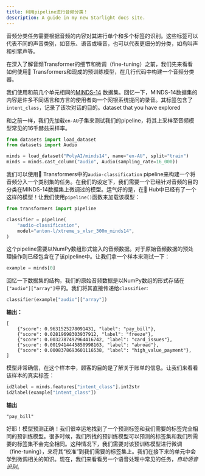 ```yaml
---
title: 利用pipeline进行音频分类！
description: A guide in my new Starlight docs site.
---
```



音频分类任务需要根据音频的内容对其进行单个和多个标签的识别。这些标签可以代表不同的声音类别，如音乐、语音或噪音，也可以代表更细分的分类，如鸟叫声和引擎声等。

在深入了解音频Transformer的细节和微调（fine-tuning）之前，我们先来看看如何使用🤗 Transformers和现成的预训练模型，在几行代码中构建一个音频分类器。

我们使用和前几个单元相同的[MINDS-14](https://huggingface.co/datasets/PolyAI/minds14) 数据集。回忆一下，MINDS-14数据集的内容是许多不同语言和方言的使用者向一个网银系统提问的录音。其标签包含了`intent_class`，记录了该次对话的目的。dataset that you have explored

和之前一样，我们先加载`en-AU`子集来测试我们的pipeline，将其上采样至音频模型常见的16千赫兹采样率。

```python
from datasets import load_dataset
from datasets import Audio

minds = load_dataset("PolyAI/minds14", name="en-AU", split="train")
minds = minds.cast_column("audio", Audio(sampling_rate=16_000))
```

我们可以使用🤗 Transformers中的`audio-classification` pipeline来构建一个将音频分入一个类别集的任务。在我们的设定下，我们需要一个已经针对音频的目的分类在MINDS-14数据集上微调过的模型。运气好的是，在🤗 Hub中已经有了一个这样的模型！让我们使用`pipeline()`函数来加载该模型：

```python
from transformers import pipeline

classifier = pipeline(
    "audio-classification",
    model="anton-l/xtreme_s_xlsr_300m_minds14",
)
```

这个pipeline需要以NumPy数组形式输入的音频数据。对于原始音频数据的预处理操作则已经包含在了该pipeline中。让我们拿一个样本来测试一下：

```python
example = minds[0]
```

回忆一下数据集的结构，我们的原始音频数据是以NumPy数组的形式存储在`["audio"]["array"]`中的。我们将其直接传递给`classifier`:

```python
classifier(example["audio"]["array"])
```

**输出：**
```
[
    {"score": 0.9631525278091431, "label": "pay_bill"},
    {"score": 0.02819698303937912, "label": "freeze"},
    {"score": 0.0032787492964416742, "label": "card_issues"},
    {"score": 0.0019414445850998163, "label": "abroad"},
    {"score": 0.0008378693601116538, "label": "high_value_payment"},
]
```

模型非常确信，在这个样本中，顾客的目的是了解关于账单的信息。让我们来看看该样本的真实标签：

```python
id2label = minds.features["intent_class"].int2str
id2label(example["intent_class"])
```

**输出**

```
"pay_bill"
```

好耶！模型预测正确！我们很幸运地找到了一个预测标签和我们需要的标签完全相同的预训练模型。很多时候，我们所找的预训练模型可以预测的标签集和我们所需要的标签集不会完全相同。这种情况下，我们需要对该预训练模型进行微调（fine-tuning），来将其“校准”到我们需要的标签集上。我们在接下来的单元中会学到微调相关的知识。现在，我们来看看另一个语音处理中常见的任务，_自动语音识别_。